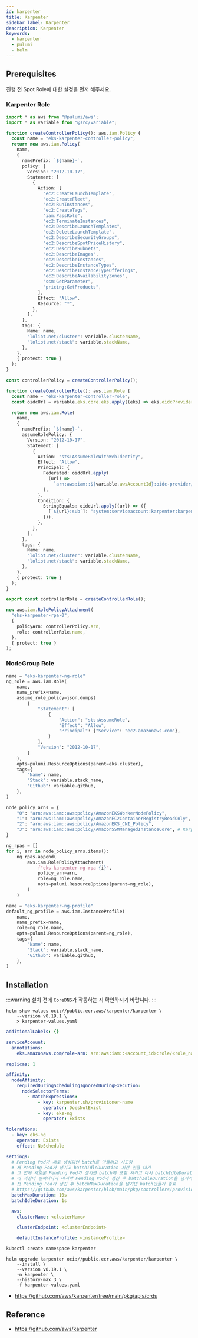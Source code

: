 ```yaml
---
id: karpenter
title: Karpenter
sidebar_label: Karpenter
description: Karpenter
keywords:
  - karpenter
  - pulumi
  - helm
---
```


## Prerequisites

진행 전 Spot Role에 대한 설정을 먼저 해주세요.

### Karpenter Role

```typescript
import * as aws from "@pulumi/aws";
import * as variable from "@src/variable";

function createControllerPolicy(): aws.iam.Policy {
  const name = "eks-karpenter-controller-policy";
  return new aws.iam.Policy(
    name,
    {
      namePrefix: `${name}-`,
      policy: {
        Version: "2012-10-17",
        Statement: [
          {
            Action: [
              "ec2:CreateLaunchTemplate",
              "ec2:CreateFleet",
              "ec2:RunInstances",
              "ec2:CreateTags",
              "iam:PassRole",
              "ec2:TerminateInstances",
              "ec2:DescribeLaunchTemplates",
              "ec2:DeleteLaunchTemplate",
              "ec2:DescribeSecurityGroups",
              "ec2:DescribeSpotPriceHistory",
              "ec2:DescribeSubnets",
              "ec2:DescribeImages",
              "ec2:DescribeInstances",
              "ec2:DescribeInstanceTypes",
              "ec2:DescribeInstanceTypeOfferings",
              "ec2:DescribeAvailabilityZones",
              "ssm:GetParameter",
              "pricing:GetProducts",
            ],
            Effect: "Allow",
            Resource: "*",
          },
        ],
      },
      tags: {
        Name: name,
        "loliot.net/cluster": variable.clusterName,
        "loliot.net/stack": variable.stackName,
      },
    },
    { protect: true }
  );
}

const controllerPolicy = createControllerPolicy();

function createControllerRole(): aws.iam.Role {
  const name = "eks-karpenter-controller-role";
  const oidcUrl = variable.eks.core.eks.apply((eks) => eks.oidcProvider.url);

  return new aws.iam.Role(
    name,
    {
      namePrefix: `${name}-`,
      assumeRolePolicy: {
        Version: "2012-10-17",
        Statement: [
          {
            Action: "sts:AssumeRoleWithWebIdentity",
            Effect: "Allow",
            Principal: {
              Federated: oidcUrl.apply(
                (url) =>
                  `arn:aws:iam::${variable.awsAccountId}:oidc-provider/${url}`
              ),
            },
            Condition: {
              StringEquals: oidcUrl.apply((url) => ({
                [`${url}:sub`]: "system:serviceaccount:karpenter:karpenter",
              })),
            },
          },
        ],
      },
      tags: {
        Name: name,
        "loliot.net/cluster": variable.clusterName,
        "loliot.net/stack": variable.stackName,
      },
    },
    { protect: true }
  );
}

export const controllerRole = createControllerRole();

new aws.iam.RolePolicyAttachment(
  "eks-karpenter-rpa-0",
  {
    policyArn: controllerPolicy.arn,
    role: controllerRole.name,
  },
  { protect: true }
);
```

### NodeGroup Role

```python
name = "eks-karpenter-ng-role"
ng_role = aws.iam.Role(
    name,
    name_prefix=name,
    assume_role_policy=json.dumps(
        {
            "Statement": [
                {
                    "Action": "sts:AssumeRole",
                    "Effect": "Allow",
                    "Principal": {"Service": "ec2.amazonaws.com"},
                }
            ],
            "Version": "2012-10-17",
        }
    ),
    opts=pulumi.ResourceOptions(parent=eks.cluster),
    tags={
        "Name": name,
        "Stack": variable.stack_name,
        "Github": variable.github,
    },
)

node_policy_arns = {
    "0": "arn:aws:iam::aws:policy/AmazonEKSWorkerNodePolicy",
    "1": "arn:aws:iam::aws:policy/AmazonEC2ContainerRegistryReadOnly",
    "2": "arn:aws:iam::aws:policy/AmazonEKS_CNI_Policy",
    "3": "arn:aws:iam::aws:policy/AmazonSSMManagedInstanceCore", # Karpenter
}

ng_rpas = []
for i, arn in node_policy_arns.items():
    ng_rpas.append(
        aws.iam.RolePolicyAttachment(
            f"eks-karpenter-ng-rpa-{i}",
            policy_arn=arn,
            role=ng_role.name,
            opts=pulumi.ResourceOptions(parent=ng_role),
        )
    )

name = "eks-karpenter-ng-profile"
default_ng_profile = aws.iam.InstanceProfile(
    name,
    name_prefix=name,
    role=ng_role.name,
    opts=pulumi.ResourceOptions(parent=ng_role),
    tags={
        "Name": name,
        "Stack": variable.stack_name,
        "Github": variable.github,
    },
)
```

## Installation

:::warning
설치 전에 `CoreDNS`가 작동하는 지 확인하시기 바랍니다.
:::

```shell
helm show values oci://public.ecr.aws/karpenter/karpenter \
    --version v0.19.1 \
    > karpenter-values.yaml
```

```yaml tilte="karpenter-values.yaml"
additionalLabels: {}

serviceAccount:
  annotations:
    eks.amazonaws.com/role-arn: arn:aws:iam::<account_id>:role/<role_name>

replicas: 1

affinity:
  nodeAffinity:
    requiredDuringSchedulingIgnoredDuringExecution:
      nodeSelectorTerms:
        - matchExpressions:
            - key: karpenter.sh/provisioner-name
              operator: DoesNotExist
            - key: eks-ng
              operator: Exists

tolerations:
  - key: eks-ng
    operator: Exists
    effect: NoSchedule

settings:
  # Pending Pod가 새로 생성되면 batch를 만들려고 시도함
  # 새 Pending Pod가 생기고 batchIdleDuration 시간 만큼 대기
  # 그 안에 새로운 Pending Pod가 생기면 batch에 포함 시키고 다시 batchIdleDuration 시간 대기
  # 이 과정이 반복되다가 마지막 Pending Pod가 생긴 후 batchIdleDuration을 넘기거나
  # 첫 Pending Pod가 생긴 후 batchMaxDuration을 넘기면 batch만들기 종료
  # https://github.com/aws/karpenter/blob/main/pkg/controllers/provisioning/batcher.go
  batchMaxDuration: 10s
  batchIdleDuration: 1s

  aws:
    clusterName: <clusterName>

    clusterEndpoint: <clusterEndpoint>

    defaultInstanceProfile: <instanceProfile>
```

```shell
kubectl create namespace karpenter
```

```shell
helm upgrade karpenter oci://public.ecr.aws/karpenter/karpenter \
    --install \
    --version v0.19.1 \
    -n karpenter \
    --history-max 3 \
    -f karpenter-values.yaml
```

- https://github.com/aws/karpenter/tree/main/pkg/apis/crds

## Reference

- https://github.com/aws/karpenter
